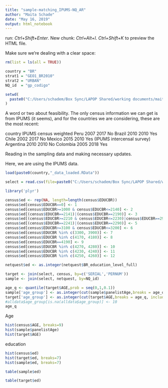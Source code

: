 ```yaml
---
title: "sample-matching_IPUMS-NQ_AR"
author: "Maita Schade"
date: "May 16, 2019"
output: html_notebook
---
```



run: *Ctrl+Shift+Enter*. 
New chunk: *Ctrl+Alt+I*.
*Ctrl+Shift+K* to preview the HTML file.

Make sure we're dealing with a clear space:
```r
rm(list = ls(all = TRUE))
```

```r
country = "BR"
strat1 = "GEO1_BR2010"
strat2 = "URBAN"
NQ_id  = "gp_codigo"

setwd(
  paste0("C:/Users/schadem/Box Sync/LAPOP Shared/working documents/maita/Coordination/IDB Online/Matching process/Data/",country)
)
```


A word or two about feasibility. The only census information we can get is from IPUMS (it seems), and for the countries we are considering, these are the most recent:

country   IPUMS   census    weighted
Peru      2007    2017      No
Brazil    2010    2010      Yes
Chile     2002    2017      No
Mexico    2015    2010      Yes
          (IPUMS intercensal survey)
Argentina 2010    2010      No
Colombia  2005    2018      Yes

Reading in the sampling data and making necessary updates.

Here, we are using the IPUMS data.

```r
load(paste0(country,"_data_loaded.RData"))
```

```r
select = read.csv(file=paste0("C:/Users/schadem/Box Sync/LAPOP Shared/working documents/maita/Coordination/IDB Online/Matching process/Data/",country,"/panel/matches_cem-mah.csv"))
```

```r
library('plyr')

census$ed <- rep(NA, length=length(census$EDUCBR))
census$ed[census$EDUCBR==0] <- 1
census$ed[census$EDUCBR>=1000 & census$EDUCBR<=2140] <- 2
census$ed[(census$EDUCBR==2141)|(census$EDUCBR==2190)] <- 3
census$ed[(census$EDUCBR>=2210 & census$EDUCBR<=2230)|census$EDUCBR==2900] <- 4
census$ed[(census$EDUCBR==2241)|(census$EDUCBR==2290)] <- 5
census$ed[census$EDUCBR>=3100 & census$EDUCBR<=3200] <- 6
census$ed[census$EDUCBR %in% c(3300, 3900)] <- 7
census$ed[census$EDUCBR %in% c(4170, 4180)] <- 8
census$ed[census$EDUCBR==4190] <- 9
census$ed[census$EDUCBR %in% c(4270, 4280)] <- 10
census$ed[census$EDUCBR %in% c(4230, 4240)] <- 11
census$ed[census$EDUCBR %in% c(4250, 4260)] <- 12

netquest$ed <- as.integer(netquest$BR_education_level_full)
```


```r
target <- join(select, census, by=c('SERIAL','PERNUM'))
sample <- join(select, netquest, by=NQ_id)
```

```r
age_q <- quantile(target$AGE,prob = seq(0,1,0.1))
sample['age_group'] <- as.integer(cut(sample$panelistAge,breaks = age_q, include.lowest = TRUE))
target['age_group'] <- as.integer(cut(target$AGE,breaks = age_q, include.lowest = TRUE))
#alldata$age_group[is.na(alldata$age_group)] <- 10
age_q
```

Age
```r
hist(census$AGE, breaks=9)
hist(sample$panelistAge)
hist(target$AGE)
```

education
```r
hist(census$ed)
hist(target$ed, breaks=7)
hist(sample$ed, breaks=7)
```
```r
table(sample$ed)
```

```r
table(target$ed)
```


